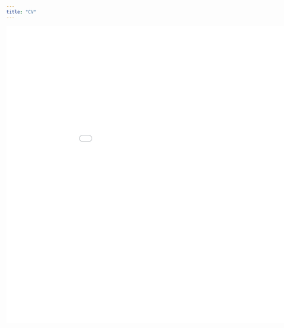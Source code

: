 ```yaml
---
title: "CV"
---
```


![](documentation/pictures/Academic_CV_Léo_Delalandre.pdf){fig-env="width:\"100%\"" width="983" height="782"}
